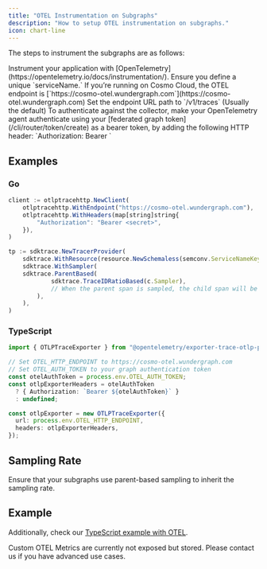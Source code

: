```yaml
---
title: "OTEL Instrumentation on Subgraphs"
description: "How to setup OTEL instrumentation on subgraphs."
icon: chart-line
---
```


The steps to instrument the subgraphs are as follows:

<Steps>
  <Step>
    Instrument your application with [OpenTelemetry](https://opentelemetry.io/docs/instrumentation/).
  </Step>
  <Step>
    Ensure you define a unique `serviceName.`
  </Step>
  <Step>
    If you’re running on Cosmo Cloud, the OTEL endpoint is [`https://cosmo-otel.wundergraph.com`](https://cosmo-otel.wundergraph.com)
  </Step>
  <Step>
    Set the endpoint URL path to `/v1/traces` (Usually the default)
  </Step>
  <Step>
    To authenticate against the collector, make your OpenTelemetry agent authenticate using your [federated graph token](/cli/router/token/create) as a bearer token, by adding the following HTTP header: `Authorization: Bearer <your token>`
  </Step>
</Steps>


## Examples

### Go

```js
client := otlptracehttp.NewClient(
    otlptracehttp.WithEndpoint("https://cosmo-otel.wundergraph.com"),
    otlptracehttp.WithHeaders(map[string]string{
        "Authorization": "Bearer <secret>",
    }),
)

tp := sdktrace.NewTracerProvider(
    sdktrace.WithResource(resource.NewSchemaless(semconv.ServiceNameKey.String(otelOpts.ServiceName))),
    sdktrace.WithSampler(
	sdktrace.ParentBased(
    	    sdktrace.TraceIDRatioBased(c.Sampler),
    	    // When the parent span is sampled, the child span will be sampled.
    	),
    ),
)
```

### TypeScript

```ts
import { OTLPTraceExporter } from "@opentelemetry/exporter-trace-otlp-proto";

// Set OTEL_HTTP_ENDPOINT to https://cosmo-otel.wundergraph.com
// Set OTEL_AUTH_TOKEN to your graph authentication token
const otelAuthToken = process.env.OTEL_AUTH_TOKEN;
const otlpExporterHeaders = otelAuthToken
  ? { Authorization: `Bearer ${otelAuthToken}` }
  : undefined;

const otlpExporter = new OTLPTraceExporter({
  url: process.env.OTEL_HTTP_ENDPOINT,
  headers: otlpExporterHeaders,
});
```

## Sampling Rate

Ensure that your subgraphs use parent-based sampling to inherit the sampling rate.

## Example

Additionally, check our [TypeScript example with OTEL](https://github.com/wundergraph/graphql-federation-typescript-demo).

<Info>
  Custom OTEL Metrics are currently not exposed but stored. Please contact us if you have advanced use cases.
</Info>
